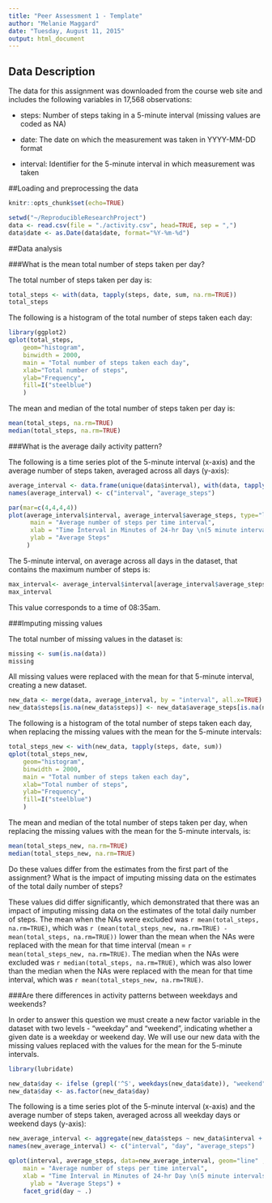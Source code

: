 ```yaml
---
title: "Peer Assessment 1 - Template"
author: "Melanie Maggard"
date: "Tuesday, August 11, 2015"
output: html_document
---
```


## Data Description
The data for this assignment was downloaded from the course web site and includes the following variables in 17,568 observations:

- steps: Number of steps taking in a 5-minute interval (missing values are coded as NA)

- date: The date on which the measurement was taken in YYYY-MM-DD format

- interval: Identifier for the 5-minute interval in which measurement was taken

##Loading and preprocessing the data

```r
knitr::opts_chunk$set(echo=TRUE)
```

```r
setwd("~/ReproducibleResearchProject")
data <- read.csv(file = "./activity.csv", head=TRUE, sep = ",")
data$date <- as.Date(data$date, format="%Y-%m-%d")
```

##Data analysis

###What is the mean total number of steps taken per day?

The total number of steps taken per day is:
```r
total_steps <- with(data, tapply(steps, date, sum, na.rm=TRUE))
total_steps
```

The following is a histogram of the total number of steps taken each day:
```r
library(ggplot2)
qplot(total_steps,
    geom="histogram", 
    binwidth = 2000,
    main = "Total number of steps taken each day", 
    xlab="Total number of steps", 
    ylab="Frequency", 
    fill=I("steelblue")
    )
```

The mean and median of the total number of steps taken per day is:
```r
mean(total_steps, na.rm=TRUE)
median(total_steps, na.rm=TRUE)
```

###What is the average daily activity pattern?

The following is a time series plot of the 5-minute interval (x-axis) and the average number of steps taken, averaged across all days (y-axis):
```r
average_interval <- data.frame(unique(data$interval), with(data, tapply(steps, interval, mean, na.rm=TRUE)))
names(average_interval) <- c("interval", "average_steps")

par(mar=c(4,4,4,4))
plot(average_interval$interval, average_interval$average_steps, type="l",
      main = "Average number of steps per time interval",
      xlab = "Time Interval in Minutes of 24-hr Day \n(5 minute intervals from midnight (0) to 11:55pm (2355))",
      ylab = "Average Steps"
     )
```

The 5-minute interval, on average across all days in the dataset, that contains the maximum number of steps is:
```r
max_interval<- average_interval$interval[average_interval$average_steps==max(average_interval$average_steps)]
max_interval
```

This value corresponds to a time of 08:35am.

###Imputing missing values

The total number of missing values in the dataset is:
```r
missing <- sum(is.na(data))
missing
```

All missing values were replaced with the mean for that 5-minute interval, creating a new dataset.
```r
new_data <- merge(data, average_interval, by = "interval", all.x=TRUE)
new_data$steps[is.na(new_data$steps)] <- new_data$average_steps[is.na(new_data$steps)]
```

The following is a histogram of the total number of steps taken each day, when replacing the missing values with the mean for the 5-minute intervals:
```r
total_steps_new <- with(new_data, tapply(steps, date, sum))
qplot(total_steps_new,
    geom="histogram", 
    binwidth = 2000,
    main = "Total number of steps taken each day", 
    xlab="Total number of steps", 
    ylab="Frequency", 
    fill=I("steelblue")
    )
```

The mean and median of the total number of steps taken per day, when replacing the missing values with the mean for the 5-minute intervals, is:
```r
mean(total_steps_new, na.rm=TRUE)
median(total_steps_new, na.rm=TRUE)
```

Do these values differ from the estimates from the first part of the assignment?  What is the impact of imputing missing data on the estimates of the total daily number of steps?

These values did differ significantly, which demonstrated that there was an impact of imputing missing data on the estimates of the total daily number of steps.  The mean when the NAs were excluded was `r mean(total_steps, na.rm=TRUE)`, which was `r (mean(total_steps_new, na.rm=TRUE) - mean(total_steps, na.rm=TRUE))` lower than the mean when the NAs were replaced with the mean for that time interval (mean = `r mean(total_steps_new, na.rm=TRUE)`.  The median when the NAs were excluded was `r median(total_steps, na.rm=TRUE)`, which was also lower than the median when the NAs were replaced with the mean for that time interval, which was `r mean(total_steps_new, na.rm=TRUE)`.

###Are there differences in activity patterns between weekdays and weekends?

In order to answer this question we must create a new factor variable in the dataset with two levels - "weekday" and "weekend", indicating whether a given date is a weekday or weekend day.  We will use our new data with the missing values replaced with the values for the mean for the 5-minute intervals.

```r
library(lubridate)

new_data$day <- ifelse (grepl('^S', weekdays(new_data$date)), "weekend", "weekday")
new_data$day <- as.factor(new_data$day)
```

The following is a time series plot of the 5-minute interval (x-axis) and the average number of steps taken, averaged across all weekday days or weekend days (y-axis):

```r
new_average_interval <- aggregate(new_data$steps ~ new_data$interval + new_data$day, new_data, mean)
names(new_average_interval) <- c("interval", "day", "average_steps")

qplot(interval, average_steps, data=new_average_interval, geom="line" ,
    main = "Average number of steps per time interval",
    xlab = "Time Interval in Minutes of 24-hr Day \n(5 minute intervals from midnight (0) to 11:55pm (2355))",
      ylab = "Average Steps") +
    facet_grid(day ~ .) 

```